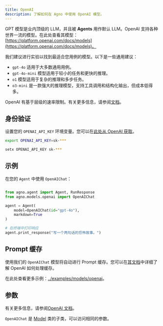 ```yaml
---
title: OpenAI
description: 了解如何在 Agno 中使用 OpenAI 模型。
---
```


GPT 模型是业内顶级的 LLM，并且被 **Agents** 用作默认 LLM。OpenAI 支持各种世界一流的模型。在此处查看其模型：[https://platform.openai.com/docs/models](https://platform.openai.com/docs/models)。

我们建议进行实验以找到最适合您用例的模型。以下是一些通用建议：

- `gpt-4o` 适用于大多数通用用例。
- `gpt-4o-mini` 模型适用于较小的任务和更快的推理。
- `o1` 模型适用于复杂的推理和多步任务。
- `o3-mini` 是一款强大的推理模型，支持工具调用和结构化输出，但成本低得多。

OpenAI 有基于层级的速率限制。有关更多信息，请参阅[文档](https://platform.openai.com/docs/guides/rate-limits/usage-tiers)。

## 身份验证

设置您的 `OPENAI_API_KEY` 环境变量。您可以在[此处从 OpenAI 获取](https://platform.openai.com/account/api-keys)。

<CodeGroup>

```bash Mac
export OPENAI_API_KEY=sk-***
```

```bash Windows
setx OPENAI_API_KEY sk-***
```

</CodeGroup>

## 示例

在您的 `Agent` 中使用 `OpenAIChat`：

<CodeGroup>

```python agent.py

from agno.agent import Agent, RunResponse
from agno.models.openai import OpenAIChat

agent = Agent(
    model=OpenAIChat(id="gpt-4o"),
    markdown=True
)

# 在终端中打印响应
agent.print_response("写一个两句话的恐怖故事。")

```

## Prompt 缓存

使用我们的 `OpenAIChat` 模型将自动进行 Prompt 缓存。您可以在[其文档](https://platform.openai.com/docs/guides/prompt-caching)中详细了解 OpenAI 如何处理缓存。

</CodeGroup>

<Note> 在此处查看更多示例：[../examples/models/openai](../examples/models/openai)。 </Note>

## 参数

有关更多信息，请参阅[OpenAI 文档](https://platform.openai.com/docs/api-reference/chat/create)。

<Snippet file="model-openai-params.mdx" />

`OpenAIChat` 是 [Model](/reference/models/model) 类的子类，可以访问相同的参数。
